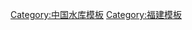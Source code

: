 {{Navbox
|name = 福建省大型水库
|title = [[福建水库列表|福建省大型水库]]
|titlestyle = 
|state = {{{state<includeonly>|collapsed</includeonly>}}}
|navbar = 

|image = 
|imagestyle = 
|imageleft = 
|imageleftstyle = 

|style = 
|basestyle = 

|above = 
|abovestyle = 

|groupstyle = 
|liststyle = 
|listpadding = 

|oddstyle = 
|evenstyle = 
|evenodd = 

|group1 = [[福州市]]
|list1 = [[水口水库]] · [[东张水库]] · [[山仔水库]]

|group2 = [[宁德市]]
|list2 =  [[古田水库]] · [[洪口水库]] · [[芹山水库]]

|group3 = [[南平市]]
|list3 = [[东溪水库 (武夷山)|东溪水库]]

|group4 = [[三明市]]
|list4 = [[街面水库]] · [[池潭水库]] · [[安砂水库]] · [[水东水库]]

|group5 = [[龙岩市]]
|list5 =  [[棉花滩水库]] · [[万安水库 (新罗)|万安水库]] · [[白沙水库 (新罗)|白沙水库]]

|group6 = [[莆田市]]
|list6 = [[东圳水库]]

|group7 = [[泉州市]]
|list7 = [[山美水库]] · [[惠女水库]]

|group8 = [[漳州市]]
|list8 = [[峰头水库]] · [[南一水库]] 

|below = 
|belowstyle = 

|titlegroup = 
|titlegroupstyle = 
|innerstyle = 
}}
<noinclude>
[[Category:中国水库模板]]
[[Category:福建水库| ]]
[[Category:福建模板]]
</noinclude>